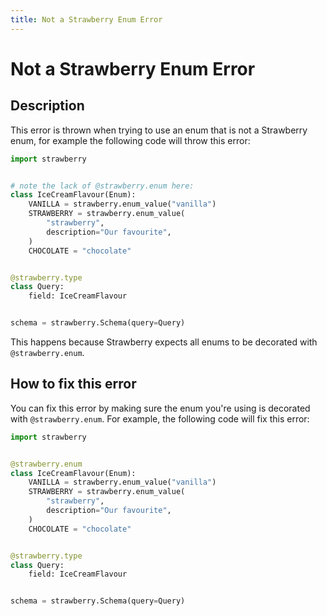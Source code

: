 ```yaml
---
title: Not a Strawberry Enum Error
---
```


# Not a Strawberry Enum Error

## Description

This error is thrown when trying to use an enum that is not a Strawberry enum,
for example the following code will throw this error:

```python
import strawberry


# note the lack of @strawberry.enum here:
class IceCreamFlavour(Enum):
    VANILLA = strawberry.enum_value("vanilla")
    STRAWBERRY = strawberry.enum_value(
        "strawberry",
        description="Our favourite",
    )
    CHOCOLATE = "chocolate"


@strawberry.type
class Query:
    field: IceCreamFlavour


schema = strawberry.Schema(query=Query)
```

This happens because Strawberry expects all enums to be decorated with
`@strawberry.enum`.

## How to fix this error

You can fix this error by making sure the enum you're using is decorated with
`@strawberry.enum`. For example, the following code will fix this error:

```python
import strawberry


@strawberry.enum
class IceCreamFlavour(Enum):
    VANILLA = strawberry.enum_value("vanilla")
    STRAWBERRY = strawberry.enum_value(
        "strawberry",
        description="Our favourite",
    )
    CHOCOLATE = "chocolate"


@strawberry.type
class Query:
    field: IceCreamFlavour


schema = strawberry.Schema(query=Query)
```